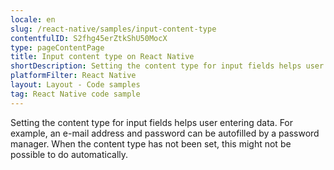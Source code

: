 ```yaml
---
locale: en
slug: /react-native/samples/input-content-type
contentfulID: S2fhg45erZtkShU50MocX
type: pageContentPage
title: Input content type on React Native
shortDescription: Setting the content type for input fields helps user entering data.
platformFilter: React Native
layout: Layout - Code samples
tag: React Native code sample
---
```


Setting the content type for input fields helps user entering data. For example, an e-mail address and password can be autofilled by a password manager. When the content type has not been set, this might not be possible to do automatically.

<CodeSample id="input-content-type" locale="en" platform="react native"/>